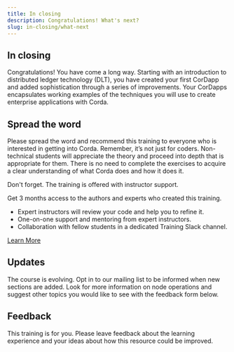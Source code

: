 ```yaml
---
title: In closing
description: Congratulations! What's next?
slug: in-closing/what-next
---
```



## In closing

Congratulations! You have come a long way. Starting with an introduction to distributed ledger technology (DLT), you have created your first CorDapp and added sophistication through a series of improvements. Your CorDapps encapsulates working examples of the techniques you will use to create enterprise applications with Corda.

## Spread the word

Please spread the word and recommend this training to everyone who is interested in getting into Corda. Remember, it’s not just for coders. Non-technical students will appreciate the theory and proceed into depth that is appropriate for them. There is no need to complete the exercises to acquire a clear understanding of what Corda does and how it does it.

Don't forget. The training is offered with instructor support.

<HighlightBox type="support">

Get 3 months access to the authors and experts who created this training.

* Expert instructors will review your code and help you to refine it.
* One-on-one support and mentoring from expert instructors.
* Collaboration with fellow students in a dedicated Training Slack channel.

<div class="cta-wrapper">
<a href="/in-closing/get-paid-support/" class="cta-button">Learn More</a>
</div>
</HighlightBox>

## Updates

The course is evolving. Opt in to our mailing list to be informed when new sections are added. Look for more information on node operations and suggest other topics you would like to see with the feedback form below.

<!-- TODO: Possibility of gathering email addresses for opt-in contacts? -->

## Feedback

This training is for you. Please leave feedback about the learning experience and your ideas about how this resource could be improved.

<!-- TODO: form -->
